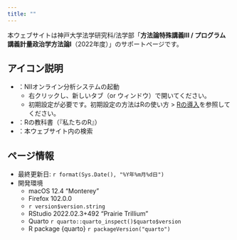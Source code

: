 ```yaml
---
title: ""
---
```


本ウェブサイトは神戸大学法学研究科/法学部「**方法論特殊講義III / プログラム講義計量政治学方法論I**（2022年度）」のサポートページです。

:::{.callout-tip}
## アイコン説明

* <a href="https://jupyter.cs.rcos.nii.ac.jp/" target="_blank"><i class="bi bi-terminal"></i></a>：NIIオンライン分析システムの起動
   * 右クリックし、新しいタブ（or ウィンドウ）で開いてください。
   * 初期設定が必要です。初期設定の方法はRの使い方 > [Rの導入](intro/install.html)を参照してください。
* <a href="https://www.jaysong.net/RBook/" target="_blank"><i class="bi bi-book"></i></a>：Rの教科書（『私たちのR』）
* <i class="bi bi-search"></i>：本ウェブサイト内の検索
:::

:::{.callout-note}
## ページ情報

* 最終更新日: `r format(Sys.Date(), "%Y年%m月%d日")`
* 開発環境
   * macOS 12.4 "Monterey"
   * Firefox 102.0.0
   * `r version$version.string`
   * RStudio 2022.02.3+492 "Prairie Trillium"
   * Quarto `r quarto::quarto_inspect()$quarto$version`
   * R package {quarto} `r packageVersion("quarto")`
:::
